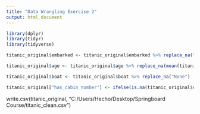 ---
title: "Data Wrangling Exercise 2"
output: html_document
---

```{r}
library(dplyr)
library(tidyr)
library(tidyverse)
```


```{r}
titanic_original$embarked <- titanic_original$embarked %>% replace_na("S")
```

```{r}
titanic_original$age <- titanic_original$age %>% replace_na(mean(titanic_original$age,na.rm=TRUE))
```

```{r}
titanic_original$boat <- titanic_original$boat %>% replace_na("None")
```

```{r}
titanic_original["has_cabin_number"] <- ifelse(is.na(titanic_original$cabin), 0, 1)
```

write.csv(titanic_original, "C:/Users/Hecho/Desktop/Springboard Course/titanic_clean.csv")

